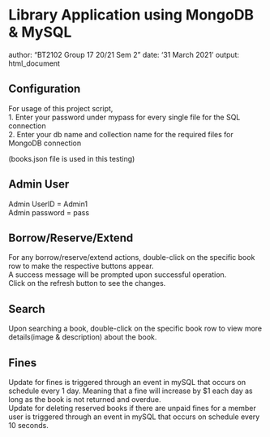 
# Library Application using MongoDB & MySQL
author: "BT2102 Group 17 20/21 Sem 2"
date: '31 March 2021'
output: html_document


## Configuration

For usage of this project script,  
1. Enter your password under mypass for every single file for the SQL connection  
2. Enter your db name and collection name for the required files for MongoDB connection
  
(books.json file is used in this testing)


## Admin User
  
Admin UserID = Admin1  
Admin password = pass  

## Borrow/Reserve/Extend
  
For any borrow/reserve/extend actions, double-click on the specific book row to make the respective buttons appear.  
A success message will be prompted upon successful operation.  
Click on the refresh button to see the changes.  

## Search
  
Upon searching a book, double-click on the specific book row to view more details(image & description) about the book.  
  

## Fines
  
Update for fines is triggered through an event in mySQL that occurs on schedule every 1 day. 
Meaning that a fine will increase by $1 each day as long as the book is not returned and overdue.  
Update for deleting reserved books if there are unpaid fines for a member user is triggered through an event in mySQL that occurs on schedule every 10 seconds.


